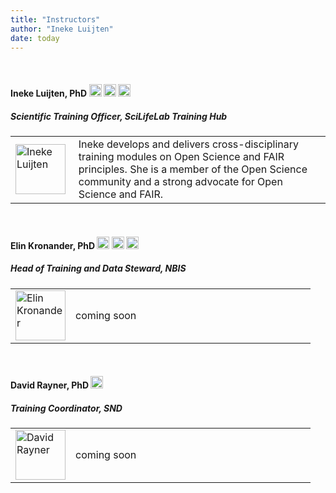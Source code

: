 ```yaml
---
title: "Instructors"
author: "Ineke Luijten"
date: today
---
```



<br/>


#### Ineke Luijten, PhD  <a href="https://orcid.org/0000-0001-5768-275X" rel="orcid"><img src="img/ORCID_Logomark.png" alt="" width="20" height="20"/></a> <a href="https://www.linkedin.com/in/inekeluijten/?originalSubdomain=se" rel="LinkedIn"><img src="img/Linkedin.png" alt="" width="20" height="20"/></a> <a href="https://github.com/InekeL" rel="GitHub"><img src="img/Github.png" alt="" width="20" height="20"/></a>  
##### Scientific Training Officer, SciLifeLab Training Hub  

<table>
<tr>
    <td style="width: 20%;"><img src="img/InekeLuijten.png" alt="Ineke Luijten" width="80"></td>
    <td style="width: 80%;">Ineke develops and delivers cross-disciplinary training modules on Open Science and FAIR principles. She is a member of the Open Science community and a strong advocate for Open Science and FAIR. </td>
</tr>
</table>
  
    
<br/>


#### Elin Kronander, PhD  <a href="https://orcid.org/0000-0003-0280-6318" rel="orcid"><img src="img/ORCID_Logomark.png" alt="" width="20" height="20"/></a> <a href="https://www.linkedin.com/in/elin-kronander/" rel="LinkedIn"><img src="img/Linkedin.png" alt="" width="20" height="20"/></a> <a href="https://github.com/elinkronander" rel="GitHub"><img src="img/Github.png" alt="" width="20" height="20"/></a>  
##### Head of Training and Data Steward, NBIS  

<table>
<tr>
    <td style="width: 20%;"><img src="img/ElinKronander.png" alt="Elin Kronander" width="80"></td>
    <td style="width: 80%;"> coming soon </td>
</tr>
</table>

<br/>


#### David Rayner, PhD  <a href="https://orcid.org/0000-0003-0545-3634" rel="orcid"><img src="img/ORCID_Logomark.png" alt="" width="20" height="20"/></a>  
##### Training Coordinator, SND   

<table>
<tr>
    <td style="width: 20%;"><img src="img/David Rayner.jpg" alt="David Rayner" width="80"></td>
    <td style="width: 80%;"> coming soon </td>
</tr>
</table>
  
    
<br/>
